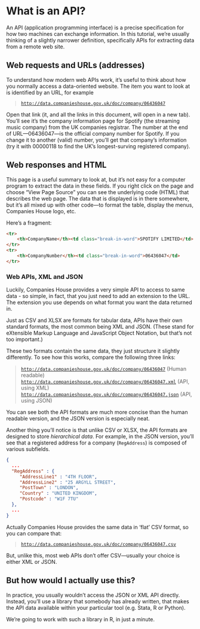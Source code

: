 # What is an API?

An API (application programming interface) is a precise specification for how two
machines can exchange information. In this tutorial, we're usually thinking of a
slightly narrower definition, specifically APIs for extracting data from a remote web site.

## Web requests and URLs (addresses)

To understand how modern web APIs work, it's useful to think about how you normally
access a data-oriented website. The item you want to look at is identified by an URL,
for example

> <a href="http://data.companieshouse.gov.uk/doc/company/06436047" target="_blank">`http://data.companieshouse.gov.uk/doc/company/06436047`</a>
  
Open that link (it, and all the links in this document, will open in a new tab).
You'll see it's the company information page for Spotify (the streaming music
company) from the UK companies registrar. The number at the end of
URL---06436047---is the official company number for Spotify. If you change it to
another (valid) number, you'll get that company's information (try it with 00000118
to find the UK's longest-surving registered company).

## Web responses and HTML

This page is a useful summary to look at, but it's not easy for a computer program
to extract the data in these fields. If you right click on the page and choose
"View Page Source" you can see the underlying code (HTML) that describes the web page.
The data that is displayed is in there somewhere, but it's all mixed up with other
code---to format the table, display the menus, Companies House logo, etc.

Here's a fragment:

```html
<tr>
    <th>CompanyName</th><td class="break-in-word">SPOTIFY LIMITED</td>
</tr>
<tr>
    <th>CompanyNumber</th><td class="break-in-word">06436047</td>
</tr>
```

### Web APIs, XML and JSON

Luckily, Companies House provides a very simple API to access to same data - so
simple, in fact, that you just need to add an extension to the URL. The extension you use
depends on what format you want the data returned in.

Just as CSV and XLSX are
formats for tabular data, APIs have their own standard formats, the most common
being XML and JSON. (These stand for eXtensible Markup Language and JavaScript
Object Notation, but that's not too important.)

These two formats contain the same data, they just structure it slightly
differently. To see how this works, compare the following three links:

> <a href="http://data.companieshouse.gov.uk/doc/company/06436047" target="_blank">`http://data.companieshouse.gov.uk/doc/company/06436047`</a> (Human readable)
> <a href="http://data.companieshouse.gov.uk/doc/company/06436047.xml" target="_blank">`http://data.companieshouse.gov.uk/doc/company/06436047.xml`</a> (API, using XML)
> <a href="http://data.companieshouse.gov.uk/doc/company/06436047.json" target="_blank">`http://data.companieshouse.gov.uk/doc/company/06436047.json`</a> (API, using JSON)

You can see both the API formats are much more concise than the human readable
version, and the JSON version is especially neat.

Another thing you'll notice is that unlike CSV or XLSX, the API formats are
designed to store _hierarchical data_. For example, in the JSON version, you'll
see that a registered address for a company (`RegAddress`) is composed of various
subfields.

```json
{
  ...
  "RegAddress" : {
     "AddressLine1" : "4TH FLOOR",
     "AddressLine2" : "25 ARGYLL STREET",
     "PostTown" : "LONDON",
     "Country" : "UNITED KINGDOM",
     "Postcode" : "W1F 7TU"
  },
  ...
}
```

Actually Companies House provides the same data in 'flat' CSV format, so you can compare that:

> <a href="http://data.companieshouse.gov.uk/doc/company/06436047.csv" target="_blank">`http://data.companieshouse.gov.uk/doc/company/06436047.csv`</a>
  
But, unlike this, most web APIs don't offer CSV---usually your choice is either XML or JSON.

## But how would I actually use this?

In practice, you usually wouldn't access the JSON or XML API directly. Instead,
you'll use a library that somebody has already written, that makes the API data
available within your particular tool (e.g. Stata, R or Python).

We're going to work with such a library in R, in just a minute.
